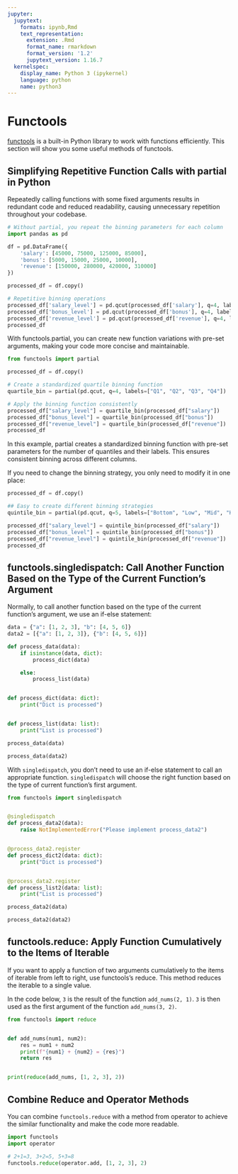 ```yaml
---
jupyter:
  jupytext:
    formats: ipynb,Rmd
    text_representation:
      extension: .Rmd
      format_name: rmarkdown
      format_version: '1.2'
      jupytext_version: 1.16.7
  kernelspec:
    display_name: Python 3 (ipykernel)
    language: python
    name: python3
---
```


# Functools


[functools](https://docs.python.org/3/library/functools.html) is a built-in Python library to work with functions efficiently. This section will show you some useful methods of functools. 


## Simplifying Repetitive Function Calls with partial in Python


Repeatedly calling functions with some fixed arguments results in redundant code and reduced readability, causing unnecessary repetition throughout your codebase.

```python
# Without partial, you repeat the binning parameters for each column
import pandas as pd

df = pd.DataFrame({
    'salary': [45000, 75000, 125000, 85000],
    'bonus': [5000, 15000, 25000, 10000],
    'revenue': [150000, 280000, 420000, 310000]
})

processed_df = df.copy()

# Repetitive binning operations
processed_df['salary_level'] = pd.qcut(processed_df['salary'], q=4, labels=['Q1', 'Q2', 'Q3', 'Q4'])
processed_df['bonus_level'] = pd.qcut(processed_df['bonus'], q=4, labels=['Q1', 'Q2', 'Q3', 'Q4'])
processed_df['revenue_level'] = pd.qcut(processed_df['revenue'], q=4, labels=['Q1', 'Q2', 'Q3', 'Q4'])
processed_df
```

With functools.partial, you can create new function variations with pre-set arguments, making your code more concise and maintainable.

```python
from functools import partial

processed_df = df.copy()

# Create a standardized quartile binning function
quartile_bin = partial(pd.qcut, q=4, labels=["Q1", "Q2", "Q3", "Q4"])

# Apply the binning function consistently
processed_df["salary_level"] = quartile_bin(processed_df["salary"])
processed_df["bonus_level"] = quartile_bin(processed_df["bonus"])
processed_df["revenue_level"] = quartile_bin(processed_df["revenue"])
processed_df
```

In this example, partial creates a standardized binning function with pre-set parameters for the number of quantiles and their labels. This ensures consistent binning across different columns.

If you need to change the binning strategy, you only need to modify it in one place:

```python
processed_df = df.copy()

## Easy to create different binning strategies
quintile_bin = partial(pd.qcut, q=5, labels=["Bottom", "Low", "Mid", "High", "Top"])

processed_df["salary_level"] = quintile_bin(processed_df["salary"])
processed_df["bonus_level"] = quintile_bin(processed_df["bonus"])
processed_df["revenue_level"] = quintile_bin(processed_df["revenue"])
processed_df
```

## functools.singledispatch: Call Another Function Based on the Type of the Current Function’s Argument


Normally, to call another function based on the type of the current function’s argument, we use an if-else statement:

```python
data = {"a": [1, 2, 3], "b": [4, 5, 6]}
data2 = [{"a": [1, 2, 3]}, {"b": [4, 5, 6]}]
```

```python
def process_data(data):
    if isinstance(data, dict):
        process_dict(data)

    else:
        process_list(data)


def process_dict(data: dict):
    print("Dict is processed")


def process_list(data: list):
    print("List is processed")
```

```python
process_data(data)
```

```python
process_data(data2)
```

With `singledispatch`, you don’t need to use an if-else statement to call an appropriate function. `singledispatch` will choose the right function based on the type of current function’s first argument.

```python
from functools import singledispatch


@singledispatch
def process_data2(data):
    raise NotImplementedError("Please implement process_data2")


@process_data2.register
def process_dict2(data: dict):
    print("Dict is processed")


@process_data2.register
def process_list2(data: list):
    print("List is processed")
```

```python
process_data2(data)
```

```python
process_data2(data2)
```

## functools.reduce: Apply Function Cumulatively to the Items of Iterable


If you want to apply a function of two arguments cumulatively to the items of iterable from left to right, use functools's reduce. This method reduces the iterable to a single value.

In the code below, `3` is the result of the function `add_nums(2, 1)`. `3` is then used as the first argument of the function `add_nums(3, 2)`. 

```python
from functools import reduce


def add_nums(num1, num2):
    res = num1 + num2
    print(f"{num1} + {num2} = {res}")
    return res


print(reduce(add_nums, [1, 2, 3], 2))

```

## Combine Reduce and Operator Methods


You can combine `functools.reduce` with a method from operator to achieve the similar functionality and make the code more readable. 

```python
import functools
import operator

# 2+1=3, 3+2=5, 5+3=8
functools.reduce(operator.add, [1, 2, 3], 2)
```
